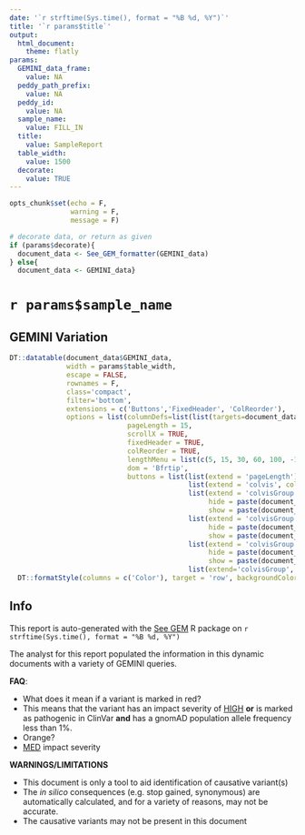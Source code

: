 ```yaml
---
date: '`r strftime(Sys.time(), format = "%B %d, %Y")`'
title: '`r params$title`'
output: 
  html_document:
    theme: flatly
params:
  GEMINI_data_frame:
    value: NA
  peddy_path_prefix:
    value: NA
  peddy_id:
    value: NA
  sample_name:
    value: FILL_IN
  title:
    value: SampleReport
  table_width:
    value: 1500
  decorate:
    value: TRUE
---
```


```r
opts_chunk$set(echo = F,
               warning = F,
               message = F)
```

<style type="text/css">
.main-container {
max-width: `r params$table_width`px; !important;
margin-left: auto;
margin-right: auto;
}
</style>

```r
# decorate data, or return as given
if (params$decorate){
  document_data <- See_GEM_formatter(GEMINI_data)
} else{
  document_data <- GEMINI_data}
```

# `r params$sample_name` {.tabset}

## GEMINI Variation
```r
DT::datatable(document_data$GEMINI_data, 
              width = params$table_width, 
              escape = FALSE,
              rownames = F, 
              class='compact', 
              filter='bottom',
              extensions = c('Buttons','FixedHeader', 'ColReorder'),
              options = list(columnDefs=list(list(targets=document_data$neg_core_index-1, visible = FALSE)),
                             pageLength = 15,
                             scrollX = TRUE,
                             fixedHeader = TRUE,
                             colReorder = TRUE,
                             lengthMenu = list(c(5, 15, 30, 60, 100, -1), list('5', '15', '30', '60', '100', 'All')),
                             dom = 'Bfrtip',
                             buttons = list(list(extend = 'pageLength'),
                                            list(extend = 'colvis', collectionLayout='four-column'),
                                            list(extend = 'colvisGroup', text='Core Fields', 
                                                 hide = paste(document_data$neg_core_index-1, collapse = ','), 
                                                 show = paste(document_data$core_index-1, collapse = ',')),
                                            list(extend = 'colvisGroup', text='Family Genotypes', 
                                                 hide = paste(document_data$neg_genotypes-1, collapse = ','), 
                                                 show = paste(document_data$genotypes-1, collapse = ',')),
                                            list(extend = 'colvisGroup', text='In Silico Fields', 
                                                 hide = paste(document_data$neg_in_silico_index-1, collapse = ','), 
                                                 show = paste(document_data$in_silico_index-1, collapse = ',')),
                                            list(extend='colvisGroup', text='Show All', show = ':hidden' )))) %>% 
  DT::formatStyle(columns = c('Color'), target = 'row', backgroundColor = DT::styleEqual(c(0, 1, 2), c('#ffffff', '#fff0dd', '#ffdddd'))) 


```

## Info

This report is auto-generated with the [See GEM](https://github.com/davemcg/See_GEM) R package on `r strftime(Sys.time(), format = "%B %d, %Y")`

The analyst for this report populated the information in this dynamic documents with a variety of GEMINI queries. 

**FAQ**:

- What does it mean if a variant is marked in red?
- This means that the variant has an impact severity of [HIGH](http://gemini.readthedocs.io/en/latest/content/database_schema.html#details-of-the-impact-and-impact-severity-columns) **or** is marked as pathogenic in ClinVar **and** has a gnomAD population allele frequency less than 1%. 
- Orange?
- [MED](http://gemini.readthedocs.io/en/latest/content/database_schema.html#details-of-the-impact-and-impact-severity-columns) impact severity


**WARNINGS/LIMITATIONS** 

- This document is only a tool to aid identification of causative variant(s)
- The *in silico* consequences (e.g. stop gained, synonymous) are automatically 
calculated, and for a variety of reasons, may not be accurate.
- The causative variants may not be present in this document

